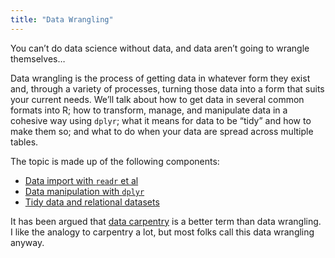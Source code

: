 ```yaml
---
title: "Data Wrangling"
---
```


You can't do data science without data, and data aren't going to wrangle themselves...

Data wrangling is the process of getting data in whatever form they exist and, through a variety of processes, turning those data into a form that suits your current needs. We'll talk about how to get data in several common formats into R; how to transform, manage, and manipulate data in a cohesive way using `dplyr`; what it means for data to be "tidy" and how to make them so; and what to do when your data are spread across multiple tables.

The topic is made up of the following components:

* [Data import with `readr` et al](data_import.html)
* [Data manipulation with `dplyr`](data_manipulation.html)
* [Tidy data and relational datasets](tidy_data.html)

It has been argued that [data carpentry](http://www.mimno.org/articles/carpentry/) is a better term than data wrangling. I like the analogy to carpentry a lot, but most folks call this data wrangling anyway.
